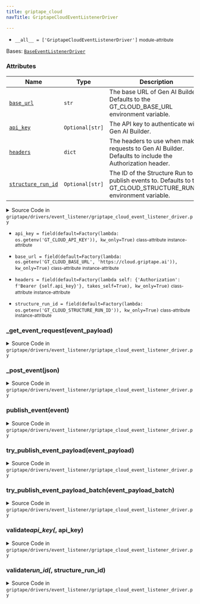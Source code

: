 ```yaml
---
title: griptape_cloud
navTitle: GriptapeCloudEventListenerDriver

---
```


-   `__all__ = ['GriptapeCloudEventListenerDriver']` <small>module-attribute</small>  <span id="griptape.drivers.event_listener.griptape_cloud.__all__"></span> 

<span id="griptape.drivers.event_listener.griptape_cloud.GriptapeCloudEventListenerDriver"></span>

Bases:
 [`BaseEventListenerDriver`](base_event_listener_driver.mdx#griptape.drivers.event_listener.base_event_listener_driver.BaseEventListenerDriver "BaseEventListenerDriver (griptape.drivers.event_listener.base_event_listener_driver.BaseEventListenerDriver)")

### Attributes

| Name                                                                                                                                                                                                                                                                                                                                                                                                                                                             | Type            | Description                                                                                                            |
| ---------------------------------------------------------------------------------------------------------------------------------------------------------------------------------------------------------------------------------------------------------------------------------------------------------------------------------------------------------------------------------------------------------------------------------------------------------------- | --------------- | ---------------------------------------------------------------------------------------------------------------------- |
| <a href="griptape_cloud.mdx#griptape.drivers.event_listener.griptape_cloud.GriptapeCloudEventListenerDriver.base_url" title="base_url = field(default=Factory(lambda: os.getenv('GT_CLOUD_BASE_URL', 'https://cloud.griptape.ai')), kw_only=True)           class-attribute       instance-attribute    (griptape.drivers.event_listener.griptape_cloud.GriptapeCloudEventListenerDriver.base_url)"><code class="language-python">base_url</code></a>            | `str`           | The base URL of Gen AI Builder. Defaults to the GT_CLOUD_BASE_URL environment variable.<br/>                           |
| <a href="griptape_cloud.mdx#griptape.drivers.event_listener.griptape_cloud.GriptapeCloudEventListenerDriver.api_key" title="api_key = field(default=Factory(lambda: os.getenv('GT_CLOUD_API_KEY')), kw_only=True)           class-attribute       instance-attribute    (griptape.drivers.event_listener.griptape_cloud.GriptapeCloudEventListenerDriver.api_key)"><code class="language-python">api_key</code></a>                                              | `Optional[str]` | The API key to authenticate with Gen AI Builder.<br/>                                                                  |
| <a href="griptape_cloud.mdx#griptape.drivers.event_listener.griptape_cloud.GriptapeCloudEventListenerDriver.headers" title="headers = field(default=Factory(lambda self: {'Authorization': f'Bearer {self.api_key}'}, takes_self=True), kw_only=True)           class-attribute       instance-attribute    (griptape.drivers.event_listener.griptape_cloud.GriptapeCloudEventListenerDriver.headers)"><code class="language-python">headers</code></a>          | `dict`          | The headers to use when making requests to Gen AI Builder. Defaults to include the Authorization header.<br/>          |
| <a href="griptape_cloud.mdx#griptape.drivers.event_listener.griptape_cloud.GriptapeCloudEventListenerDriver.structure_run_id" title="structure_run_id = field(default=Factory(lambda: os.getenv('GT_CLOUD_STRUCTURE_RUN_ID')), kw_only=True)           class-attribute       instance-attribute    (griptape.drivers.event_listener.griptape_cloud.GriptapeCloudEventListenerDriver.structure_run_id)"><code class="language-python">structure_run_id</code></a> | `Optional[str]` | The ID of the Structure Run to publish events to. Defaults to the GT_CLOUD_STRUCTURE_RUN_ID environment variable.<br/> |

<details><summary>Source Code in <code>griptape&#47;drivers&#47;event_listener&#47;griptape_cloud_event_listener_driver.py</code></summary>

```python
@define
class GriptapeCloudEventListenerDriver(BaseEventListenerDriver):
    """Driver for publishing events to Gen AI Builder.

    Attributes:
        base_url: The base URL of Gen AI Builder. Defaults to the GT_CLOUD_BASE_URL environment variable.
        api_key: The API key to authenticate with Gen AI Builder.
        headers: The headers to use when making requests to Gen AI Builder. Defaults to include the Authorization header.
        structure_run_id: The ID of the Structure Run to publish events to. Defaults to the GT_CLOUD_STRUCTURE_RUN_ID environment variable.
    """

    base_url: str = field(
        default=Factory(lambda: os.getenv("GT_CLOUD_BASE_URL", "https://cloud.griptape.ai")),
        kw_only=True,
    )
    api_key: Optional[str] = field(default=Factory(lambda: os.getenv("GT_CLOUD_API_KEY")), kw_only=True)
    headers: dict = field(
        default=Factory(lambda self: {"Authorization": f"Bearer {self.api_key}"}, takes_self=True),
        kw_only=True,
    )
    structure_run_id: Optional[str] = field(
        default=Factory(lambda: os.getenv("GT_CLOUD_STRUCTURE_RUN_ID")), kw_only=True
    )

    @structure_run_id.validator  # pyright: ignore[reportAttributeAccessIssue, reportOptionalMemberAccess]
    def validate_run_id(self, _: Attribute, structure_run_id: Optional[str]) -> None:
        if structure_run_id is None:
            raise ValueError(
                "structure_run_id must be set either in the constructor or as an environment variable (GT_CLOUD_STRUCTURE_RUN_ID).",
            )

    @api_key.validator  # pyright: ignore[reportAttributeAccessIssue, reportOptionalMemberAccess]
    def validate_api_key(self, _: Attribute, api_key: Optional[str]) -> None:
        if api_key is None:
            raise ValueError(
                "No value was found for the 'GT_CLOUD_API_KEY' environment variable. "
                "This environment variable is required when running in Gen AI Builder for authorization. "
                "You can generate a Gen AI Builder API Key by visiting https://cloud.griptape.ai/keys . "
                "Specify it as an environment variable when creating a Managed Structure in Gen AI Builder."
            )

    def publish_event(self, event: BaseEvent | dict) -> None:
        from griptape.observability.observability import Observability

        event_payload = event.to_dict() if isinstance(event, BaseEvent) else event

        span_id = Observability.get_span_id()
        if span_id is not None:
            event_payload["span_id"] = span_id

        super().publish_event(event_payload)

    def try_publish_event_payload(self, event_payload: dict) -> None:
        self._post_event(self._get_event_request(event_payload))

    def try_publish_event_payload_batch(self, event_payload_batch: list[dict]) -> None:
        self._post_event([self._get_event_request(event_payload) for event_payload in event_payload_batch])

    def _get_event_request(self, event_payload: dict) -> dict:
        return {
            "payload": event_payload,
            "timestamp": event_payload.get("timestamp", time.time()),
            "type": event_payload.get("type", "UserEvent"),
        }

    def _post_event(self, json: list[dict] | dict) -> None:
        requests.post(
            url=griptape_cloud_url(self.base_url, f"api/structure-runs/{self.structure_run_id}/events"),
            json=json,
            headers=self.headers,
        ).raise_for_status()
```

</details>

-   `api_key = field(default=Factory(lambda: os.getenv('GT_CLOUD_API_KEY')), kw_only=True)` <small>class-attribute</small> <small>instance-attribute</small>  <span id="griptape.drivers.event_listener.griptape_cloud.GriptapeCloudEventListenerDriver.api_key"></span> 

-   `base_url = field(default=Factory(lambda: os.getenv('GT_CLOUD_BASE_URL', 'https://cloud.griptape.ai')), kw_only=True)` <small>class-attribute</small> <small>instance-attribute</small>  <span id="griptape.drivers.event_listener.griptape_cloud.GriptapeCloudEventListenerDriver.base_url"></span> 

-   `headers = field(default=Factory(lambda self: {'Authorization': f'Bearer {self.api_key}'}, takes_self=True), kw_only=True)` <small>class-attribute</small> <small>instance-attribute</small>  <span id="griptape.drivers.event_listener.griptape_cloud.GriptapeCloudEventListenerDriver.headers"></span> 

-   `structure_run_id = field(default=Factory(lambda: os.getenv('GT_CLOUD_STRUCTURE_RUN_ID')), kw_only=True)` <small>class-attribute</small> <small>instance-attribute</small>  <span id="griptape.drivers.event_listener.griptape_cloud.GriptapeCloudEventListenerDriver.structure_run_id"></span> 

<span id="griptape.drivers.event_listener.griptape_cloud.GriptapeCloudEventListenerDriver._get_event_request"></span>

### \_get_event_request(event_payload)

<details><summary>Source Code in <code>griptape&#47;drivers&#47;event_listener&#47;griptape_cloud_event_listener_driver.py</code></summary>

```python
def _get_event_request(self, event_payload: dict) -> dict:
    return {
        "payload": event_payload,
        "timestamp": event_payload.get("timestamp", time.time()),
        "type": event_payload.get("type", "UserEvent"),
    }
```

</details>

<span id="griptape.drivers.event_listener.griptape_cloud.GriptapeCloudEventListenerDriver._post_event"></span>

### \_post_event(json)

<details><summary>Source Code in <code>griptape&#47;drivers&#47;event_listener&#47;griptape_cloud_event_listener_driver.py</code></summary>

```python
def _post_event(self, json: list[dict] | dict) -> None:
    requests.post(
        url=griptape_cloud_url(self.base_url, f"api/structure-runs/{self.structure_run_id}/events"),
        json=json,
        headers=self.headers,
    ).raise_for_status()
```

</details>

<span id="griptape.drivers.event_listener.griptape_cloud.GriptapeCloudEventListenerDriver.publish_event"></span>

### publish_event(event)

<details><summary>Source Code in <code>griptape&#47;drivers&#47;event_listener&#47;griptape_cloud_event_listener_driver.py</code></summary>

```python
def publish_event(self, event: BaseEvent | dict) -> None:
    from griptape.observability.observability import Observability

    event_payload = event.to_dict() if isinstance(event, BaseEvent) else event

    span_id = Observability.get_span_id()
    if span_id is not None:
        event_payload["span_id"] = span_id

    super().publish_event(event_payload)
```

</details>

<span id="griptape.drivers.event_listener.griptape_cloud.GriptapeCloudEventListenerDriver.try_publish_event_payload"></span>

### try_publish_event_payload(event_payload)

<details><summary>Source Code in <code>griptape&#47;drivers&#47;event_listener&#47;griptape_cloud_event_listener_driver.py</code></summary>

```python
def try_publish_event_payload(self, event_payload: dict) -> None:
    self._post_event(self._get_event_request(event_payload))
```

</details>

<span id="griptape.drivers.event_listener.griptape_cloud.GriptapeCloudEventListenerDriver.try_publish_event_payload_batch"></span>

### try_publish_event_payload_batch(event_payload_batch)

<details><summary>Source Code in <code>griptape&#47;drivers&#47;event_listener&#47;griptape_cloud_event_listener_driver.py</code></summary>

```python
def try_publish_event_payload_batch(self, event_payload_batch: list[dict]) -> None:
    self._post_event([self._get_event_request(event_payload) for event_payload in event_payload_batch])
```

</details>

<span id="griptape.drivers.event_listener.griptape_cloud.GriptapeCloudEventListenerDriver.validate_api_key"></span>

### validate*api_key(*, api_key)

<details><summary>Source Code in <code>griptape&#47;drivers&#47;event_listener&#47;griptape_cloud_event_listener_driver.py</code></summary>

```python
@api_key.validator  # pyright: ignore[reportAttributeAccessIssue, reportOptionalMemberAccess]
def validate_api_key(self, _: Attribute, api_key: Optional[str]) -> None:
    if api_key is None:
        raise ValueError(
            "No value was found for the 'GT_CLOUD_API_KEY' environment variable. "
            "This environment variable is required when running in Gen AI Builder for authorization. "
            "You can generate a Gen AI Builder API Key by visiting https://cloud.griptape.ai/keys . "
            "Specify it as an environment variable when creating a Managed Structure in Gen AI Builder."
        )
```

</details>

<span id="griptape.drivers.event_listener.griptape_cloud.GriptapeCloudEventListenerDriver.validate_run_id"></span>

### validate*run_id(*, structure_run_id)

<details><summary>Source Code in <code>griptape&#47;drivers&#47;event_listener&#47;griptape_cloud_event_listener_driver.py</code></summary>

```python
@structure_run_id.validator  # pyright: ignore[reportAttributeAccessIssue, reportOptionalMemberAccess]
def validate_run_id(self, _: Attribute, structure_run_id: Optional[str]) -> None:
    if structure_run_id is None:
        raise ValueError(
            "structure_run_id must be set either in the constructor or as an environment variable (GT_CLOUD_STRUCTURE_RUN_ID).",
        )
```

</details>
